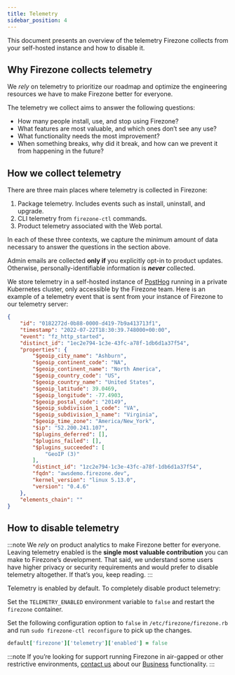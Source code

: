 ```yaml
---
title: Telemetry
sidebar_position: 4
---
```


This document presents an overview of the telemetry Firezone collects from your
self-hosted instance and how to disable it.

## Why Firezone collects telemetry

We *rely* on telemetry to prioritize our roadmap and optimize the engineering
resources we have to make Firezone better for everyone.

The telemetry we collect aims to answer the following questions:

- How many people install, use, and stop using Firezone?
- What features are most valuable, and which ones don’t see any use?
- What functionality needs the most improvement?
- When something breaks, why did it break, and how can we prevent it from happening
in the future?

## How we collect telemetry

There are three main places where telemetry is collected in Firezone:

1. Package telemetry. Includes events such as install, uninstall, and upgrade.
2. CLI telemetry from `firezone-ctl` commands.
3. Product telemetry associated with the Web portal.

In each of these three contexts, we capture the minimum amount of data necessary
to answer the questions in the section above.

Admin emails are collected **only if** you explicitly opt-in to product updates.
Otherwise, personally-identifiable information is ***never*** collected.

We store telemetry in a self-hosted instance of [PostHog](https://posthog.com)
running in a private Kubernetes cluster, only accessible by the Firezone team.
Here is an example of a telemetry event that is sent from your instance of
Firezone to our telemetry server:

```json
{
    "id": "0182272d-0b88-0000-d419-7b9a413713f1",
    "timestamp": "2022-07-22T18:30:39.748000+00:00",
    "event": "fz_http_started",
    "distinct_id": "1ec2e794-1c3e-43fc-a78f-1db6d1a37f54",
    "properties": {
        "$geoip_city_name": "Ashburn",
        "$geoip_continent_code": "NA",
        "$geoip_continent_name": "North America",
        "$geoip_country_code": "US",
        "$geoip_country_name": "United States",
        "$geoip_latitude": 39.0469,
        "$geoip_longitude": -77.4903,
        "$geoip_postal_code": "20149",
        "$geoip_subdivision_1_code": "VA",
        "$geoip_subdivision_1_name": "Virginia",
        "$geoip_time_zone": "America/New_York",
        "$ip": "52.200.241.107",
        "$plugins_deferred": [],
        "$plugins_failed": [],
        "$plugins_succeeded": [
            "GeoIP (3)"
        ],
        "distinct_id": "1zc2e794-1c3e-43fc-a78f-1db6d1a37f54",
        "fqdn": "awsdemo.firezone.dev",
        "kernel_version": "linux 5.13.0",
        "version": "0.4.6"
    },
    "elements_chain": ""
}
```

## How to disable telemetry

:::note
We *rely* on product analytics to make Firezone better for everyone.
Leaving telemetry enabled is the **single most valuable contribution** you can
make to Firezone’s development. That said, we understand some users have higher
privacy or security requirements and would prefer to disable telemetry altogether.
If that’s you, keep reading.
:::

Telemetry is enabled by default. To completely disable product telemetry:

<Tabs>
  <TabItem value="docker" label="Docker" default>

Set the `TELEMETRY_ENABLED` environment variable to `false` and
restart the `firezone` container.

  </TabItem>
  <TabItem value="omnibus" label="Omnibus">

Set the following configuration option to `false` in `/etc/firezone/firezone.rb`
and run `sudo firezone-ctl reconfigure` to pick up the changes.

```ruby
default['firezone']['telemetry']['enabled'] = false
```

  </TabItem>
</Tabs>

:::note
If you’re looking for support running Firezone in air-gapped or other
restrictive environments, [contact us](mailto:sales@firezone.dev) about our
[Business](https://www.firezone.dev/pricing) functionality.
:::
